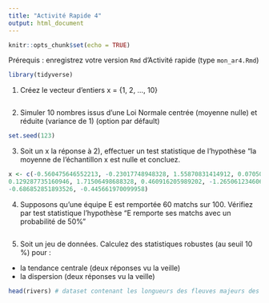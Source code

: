 ```yaml
---
title: "Activité Rapide 4"
output: html_document
---
```


```r
knitr::opts_chunk$set(echo = TRUE)
```

Prérequis : enregistrez votre version `Rmd` d'Activité rapide (type `mon_ar4.Rmd`)

```r
library(tidyverse)
```

1) Créez le vecteur d'entiers x = {1, 2, ..., 10} 

```r

```

2) Simuler 10 nombres issus d'une Loi Normale centrée (moyenne nulle) et réduite (variance de 1) (option par défault)

```r
set.seed(123)
```

3) Soit un x la réponse à 2), effectuer un test statistique de l'hypothèse "la moyenne de l'échantillon x est nulle et concluez.

```r
x <- c(-0.560475646552213, -0.23017748948328, 1.55870831414912, 0.070508391424576, 
0.129287735160946, 1.71506498688328, 0.460916205989202, -1.26506123460653, 
-0.686852851893526, -0.445661970099958)
```

4) Supposons qu'une équipe E est remportée 60 matchs sur 100. Vérifiez par test statistique l'hypothèse "E remporte ses matchs avec un probabilité de 50%"

```r

```

5) Soit un jeu de données. Calculez des statistiques robustes (au seuil 10 %) pour :
* la tendance centrale (deux réponses vu la veille)
* la dispersion (deux réponses vu la veille)

```r
head(rivers) # dataset contenant les longueurs des fleuves majeurs des USA
```


